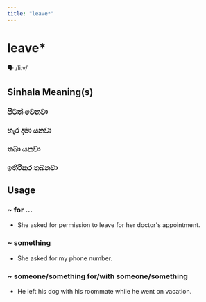 ```yaml
---
title: "leave*"
---
```


# leave*

🗣️ /liːv/

## Sinhala Meaning(s)

### පිටත් වෙනවා
### හැර දමා යනවා
### තබා යනවා
### ඉතිරිකර තබනවා

## Usage

### ~ for …

- She asked for permission to leave for her doctor's appointment.


### ~ something

- She asked for my phone number.



### ~ someone/something for/with someone/something

- He left his dog with his roommate while he went on vacation.

